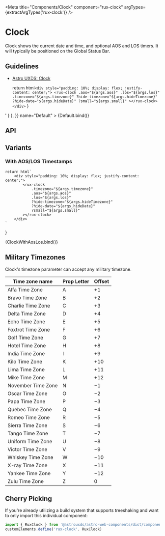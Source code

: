 
<Meta
    title="Components/Clock"
    component="rux-clock"
    argTypes={extractArgTypes('rux-clock')}
/>

# Clock

Clock shows the current date and time, and optional AOS and LOS timers. It will typically be positioned on the Global Status Bar.

## Guidelines

-   [Astro UXDS: Clock](https://www.astrouxds.com/ui-components/clock)

    return html`
        <div style="padding: 10%; display: flex; justify-content: center;">
            <rux-clock
                .aos="${args.aos}"
                .los="${args.los}"
                .timezone="${args.timezone}"
                ?hide-timezone="${args.hideTimezone}"
                ?hide-date="${args.hideDate}"
                ?small="${args.small}"
            ></rux-clock>
        </div>
    `
}

<Canvas>
    <Story
        parameters={{
            docs: { source: { code: '<rux-clock></rux-clock>' } },
        }}
        name="Default"
    >
        {Default.bind()}
    </Story>
</Canvas>

## API

<ArgsTable of="rux-clock" />

## Variants

### With AOS/LOS Timestamps

    return html`
        <div style="padding: 10%; display: flex; justify-content: center;">
            <rux-clock
                .timezone="${args.timezone}"
                .aos="${args.aos}"
                .los="${args.los}"
                ?hide-timezone="${args.hideTimezone}"
                ?hide-date="${args.hideDate}"
                ?small="${args.small}"
            ></rux-clock>
        </div>
    `
}

<Canvas>
    <Story
        args={{
          aos: new Date().getTime(),
          los: new Date().toISOString()
        }}
        name="With AOS/LOS"
    >
        {ClockWithAosLos.bind()}
    </Story>
</Canvas>

## Military Timezones

Clock's timezone parameter can accept any military timezone.

|Time zone name|Prop Letter|Offset|
|--- |--- |--- |
|Alfa Time Zone|A|+1|
|Bravo Time Zone|B|+2|
|Charlie Time Zone|C|+3|
|Delta Time Zone|D|+4|
|Echo Time Zone|E|+5|
|Foxtrot Time Zone|F|+6|
|Golf Time Zone|G|+7|
|Hotel Time Zone|H|+8|
|India Time Zone|I|+9|
|Kilo Time Zone|K|+10|
|Lima Time Zone|L|+11|
|Mike Time Zone|M|+12|
|November Time Zone|N|−1|
|Oscar Time Zone|O|−2|
|Papa Time Zone|P|−3|
|Quebec Time Zone|Q|−4|
|Romeo Time Zone|R|−5|
|Sierra Time Zone|S|−6|
|Tango Time Zone|T|−7|
|Uniform Time Zone|U|−8|
|Victor Time Zone|V|−9|
|Whiskey Time Zone|W|−10|
|X-ray Time Zone|X|−11|
|Yankee Time Zone|Y|−12|
|Zulu Time Zone|Z|0|

## Cherry Picking

If you're already utilizing a build system that supports treeshaking and want to only import this individual component:

```js
import { RuxClock } from '@astrouxds/astro-web-components/dist/components/rux-clock'
customElements.define('rux-clock', RuxClock)
```
